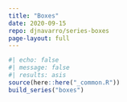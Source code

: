 ```yaml
---
title: "Boxes"
date: 2020-09-15
repo: djnavarro/series-boxes
page-layout: full
---
```

   
::: {.grid}
  
```r
#| echo: false
#| message: false
#| results: asis
source(here::here("_common.R"))
build_series("boxes")
```
   
:::
   
